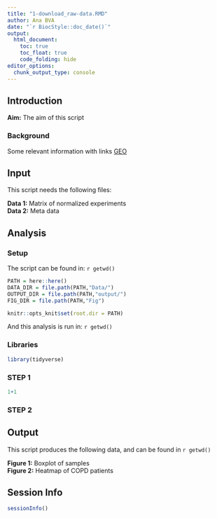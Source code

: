 ```yaml
---
title: "1-download_raw-data.RMD"
author: Ana BVA
date: "`r BiocStyle::doc_date()`"
output:
  html_document:
    toc: true
    toc_float: true
    code_folding: hide
editor_options: 
  chunk_output_type: console
---
```


## Introduction

<div class="alert alert-info">
  <strong>Aim:</strong> The aim of this script
</div>

### Background 

Some relevant information with links [GEO](https://www.ncbi.nlm.nih.gov/geo/)


## Input

This script needs the following files:

<div class="alert alert-warning">
  <strong>Data 1:</strong> Matrix of normalized experiments  
  <strong>Data 2:</strong> Meta data 
</div>

## Analysis

### Setup

The script can be found in: `r getwd() `

```r
PATH = here::here()
DATA_DIR = file.path(PATH,"Data/")
OUTPUT_DIR = file.path(PATH,"output/")
FIG_DIR = file.path(PATH,"Fig")

knitr::opts_knit$set(root.dir = PATH)
```

And this analysis is run in: `r getwd() `

### Libraries

```r
library(tidyverse)
```


### STEP 1

```r
1+1
```


### STEP 2

## Output

This script produces the following data, and can be found in `r getwd() ` 

<div class="alert alert-success">
  <strong>Figure 1:</strong> Boxplot of samples  
  <strong>Figure 2:</strong> Heatmap of COPD patients 
</div>

## Session Info

```r
sessionInfo()
```





